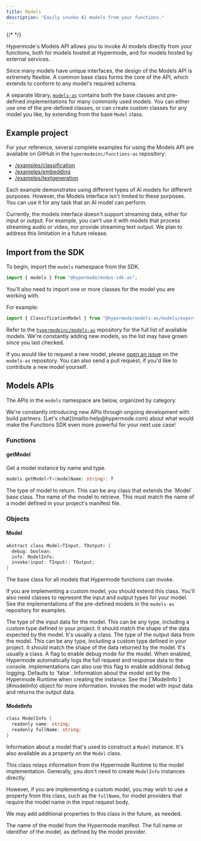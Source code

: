```yaml
---
title: Models
description: "Easily invoke AI models from your functions."
---
```


{/* <!-- vale Google.Headings = NO --> */}

Hypermode's Models API allows you to invoke AI models directly from your functions,
both for models hosted at Hypermode, and for models hosted by external services.

Since many models have unique interfaces, the design of the Models API is extremely
flexible. A common base class forms the core of the API, which extends to conform to
any model's required schema.

A separate library, [`models-as`](https://github.com/hypermodeinc/models-as) contains
both the base classes and pre-defined implementations for many commonly used models.
You can either use one of the pre-defined classes, or can create custom classes for
any model you like, by extending from the base `Model` class.

## Example project

For your reference, several complete examples for using the Models API are available
on GitHub in the `hypermodeinc/functions-as` repository:

- [/examples/classification](https://github.com/hypermodeinc/modus/tree/main/sdk/assemblyscript/examples/classification)
- [/examples/embedding](https://github.com/hypermodeinc/modus/tree/main/sdk/assemblyscript/examples/embedding)
- [/examples/textgeneration](https://github.com/hypermodeinc/modus/tree/main/sdk/assemblyscript/examples/textgeneration)

Each example demonstrates using different types of AI models for different purposes.
However, the Models interface isn't limited to these purposes. You can use it for any
task that an AI model can perform.

<Note>
  Currently, the models interface doesn't support streaming data, either for
  input or output. For example, you can't use it with models that process
  streaming audio or video, nor provide streaming text output. We plan to
  address this limitation in a future release.
</Note>

## Import from the SDK

To begin, import the `models` namespace from the SDK.

<CodeGroup>

```ts AssemblyScript
import { models } from "@hypermode/modus-sdk-as";
```

</CodeGroup>

You'll also need to import one or more classes for the model you are working with.

For example:

<CodeGroup>

```ts AssemblyScript
import { ClassificationModel } from "@hypermode/models-as/models/experimental/classification";
```

Refer to the [`hypermodeinc/models-as`](https://github.com/hypermodeinc/models-as/tree/main/src/models)
repository for the full list of available models. We're constantly adding new models, so the
list may have grown since you last checked.

If you would like to request a new model, please [open an issue](https://github.com/hypermodeinc/models-as/issues)
on the `models-as` repository. You can also send a pull request, if you'd like to contribute a new model yourself.

</CodeGroup>

## Models APIs

The APIs in the `models` namespace are below, organized by category.

<Tip>
  We're constantly introducing new APIs through ongoing development with build
  partners. [Let's chat](mailto:help@hypermode.com) about what would make the
  Functions SDK even more powerful for your next use case!
</Tip>

### Functions

#### getModel

Get a model instance by name and type.

```go
models.getModel<T>(modelName: string): T
```

<ResponseField name="T" type="Type" required>
  The type of model to return. This can be any class that extends the `Model`
  base class.
</ResponseField>

<ResponseField name="modelName" type="string" required>
  The name of the model to retrieve. This must match the name of a model defined
  in your project's manifest file.
</ResponseField>

### Objects

#### Model

```go
abstract class Model<TInput, TOutput> {
  debug: boolean;
  info: ModelInfo;
  invoke(input: TInput): TOutput;
}
```

The base class for all models that Hypermode functions can invoke.

<Tip>

If you are implementing a custom model, you should extend this class.
You'll also need classes to represent the input and output types for your model.
See the implementations of the pre-defined models in the `models-as` repository
for examples.

</Tip>

<ResponseField name="TInput" type="Type" required>
  The type of the input data for the model. This can be any type, including a
  custom type defined in your project. It should match the shape of the data
  expected by the model. It's usually a class.
</ResponseField>

<ResponseField name="TOutput" type="Type" required>
  The type of the output data from the model. This can be any type, including a
  custom type defined in your project. It should match the shape of the data
  returned by the model. It's usually a class.
</ResponseField>

<ResponseField name="debug" type="boolean">
  A flag to enable debug mode for the model. When enabled, Hypermode
  automatically logs the full request and response data to the console.
  implementations can also use this flag to enable additional debug logging.
  Defaults to `false`.
</ResponseField>

<ResponseField name="info" type="ModelInfo">
  Information about the model set by the Hypermode Runtime when creating the
  instance. See the [`ModelInfo`](#modelinfo) object for more information.
</ResponseField>

<ResponseField name="invoke(input)" type="function">
  Invokes the model with input data and returns the output data.
</ResponseField>

#### ModelInfo

```go
class ModelInfo {
  readonly name: string;
  readonly fullName: string;
}
```

Information about a model that's used to construct a `Model` instance.
It's also available as a property on the `Model` class.

<Info>

This class relays information from the Hypermode Runtime to the model implementation.
Generally, you don't need to create `ModelInfo` instances directly.

However, if you are implementing a custom model, you may wish to use a property from
this class, such as the `fullName`, for model providers that require the model
name in the input request body.

We may add additional properties to this class in the future, as needed.

</Info>

<ResponseField name="name" type="string">
  The name of the model from the Hypermode manifest.
</ResponseField>

<ResponseField name="fullName" type="string">
  The full name or identifier of the model, as defined by the model provider.
</ResponseField>
